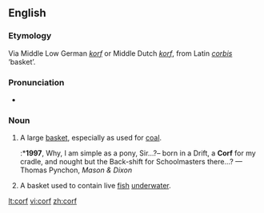 ==English==

===Etymology===
Via Middle Low German ''[[korf]]'' or Middle Dutch ''[[korf]]'', from Latin ''[[corbis]]'' ‘basket’.

===Pronunciation===
* {{IPA|/kɔ:f/}}

===Noun===
{{en-noun}}

# {{mining}} A large [[basket]], especially as used for [[coal]].
#:*'''1997''', Why, I am simple as a pony, Sir…?– born in a Drift, a '''Corf''' for my cradle, and nought but the Back-shift for Schoolmasters there…? — Thomas Pynchon, ''Mason & Dixon''
# A basket used to contain live [[fish]] [[underwater]].

[[lt:corf]]
[[vi:corf]]
[[zh:corf]]